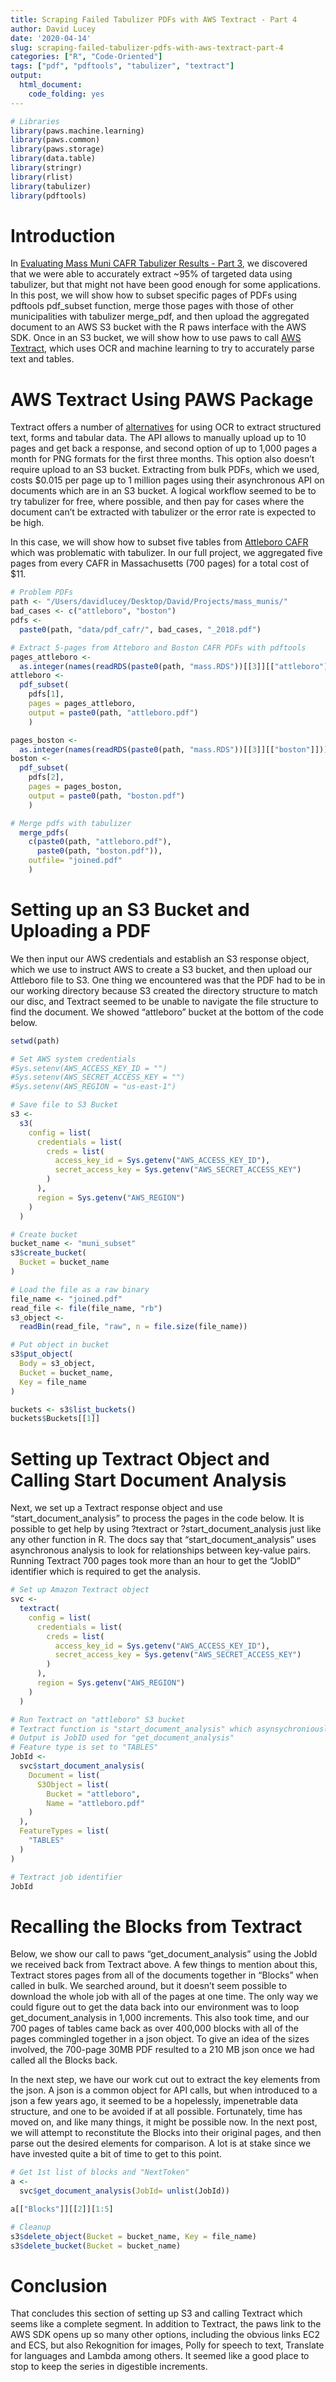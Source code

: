 ```yaml
---
title: Scraping Failed Tabulizer PDFs with AWS Textract - Part 4
author: David Lucey
date: '2020-04-14'
slug: scraping-failed-tabulizer-pdfs-with-aws-textract-part-4
categories: ["R", "Code-Oriented"]
tags: ["pdf", "pdftools", "tabulizer", "textract"]
output:
  html_document:
    code_folding: yes
---
```



```r

# Libraries
library(paws.machine.learning)
library(paws.common)
library(paws.storage)
library(data.table)
library(stringr)
library(rlist)
library(tabulizer)
library(pdftools)

```


# Introduction

In [Evaluating Mass Muni CAFR Tabulizer Results - Part 3](https://redwallanalytics.com/2020/04/14/evaluating-mass-muni-cafr-tabulizer-results-part-3/), we discovered that we were able to accurately extract ~95% of targeted data using tabulizer, but that might not have been good enough for some applications. In this post, we will show how to subset specific pages of PDFs using pdftools pdf_subset function, merge those pages with those of other municipalities with tabulizer merge_pdf, and then upload the aggregated document to an AWS S3 bucket with the R paws interface with the AWS SDK. Once in an S3 bucket, we will show how to use paws to call [AWS Textract](https://aws.amazon.com/textract/), which uses OCR and machine learning to try to accurately parse text and tables.


# AWS Textract Using PAWS Package

Textract offers a number of [alternatives](https://aws.amazon.com/blogs/machine-learning/automatically-extract-text-and-structured-data-from-documents-with-amazon-textract/) for using OCR to extract structured text, forms and tabular data. The API allows to manually upload up to 10 pages and get back a response, and second option of up to 1,000 pages a month for PNG formats for the first three months. This option also doesn't require upload to an S3 bucket. Extracting from bulk PDFs, which we used, costs $0.015 per page up to 1 million pages using their asynchronous API on documents which are in an S3 bucket. A logical workflow seemed to be to try tabulizer for free, where possible, and then pay for cases where the document can't be extracted with tabulizer or the error rate is expected to be high. 

In this case, we will show how to subset five tables from  [Attleboro CAFR](https://www.cityofattleboro.us/ArchiveCenter/ViewFile/Item/223) which was problematic with tabulizer. In our full project, we aggregated five pages from every CAFR in Massachusetts (700 pages) for a total cost of \$11.


```r

# Problem PDFs
path <- "/Users/davidlucey/Desktop/David/Projects/mass_munis/"
bad_cases <- c("attleboro", "boston")
pdfs <- 
  paste0(path, "data/pdf_cafr/", bad_cases, "_2018.pdf")

# Extract 5-pages from Atteboro and Boston CAFR PDFs with pdftools
pages_attleboro <- 
  as.integer(names(readRDS(paste0(path, "mass.RDS"))[[3]][["attleboro"]]))
attleboro <-  
  pdf_subset(
    pdfs[1],
    pages = pages_attleboro,
    output = paste0(path, "attleboro.pdf")
    )

pages_boston <- 
  as.integer(names(readRDS(paste0(path, "mass.RDS"))[[3]][["boston"]]))
boston <-  
  pdf_subset(
    pdfs[2],
    pages = pages_boston,
    output = paste0(path, "boston.pdf")
    )

# Merge pdfs with tabulizer
  merge_pdfs(
    c(paste0(path, "attleboro.pdf"), 
      paste0(path, "boston.pdf")), 
    outfile= "joined.pdf"
    )
```


# Setting up an S3 Bucket and Uploading a PDF

We then input our AWS credentials and establish an S3 response object, which we use to instruct AWS to create a S3 bucket, and then upload our Attleboro file to S3. One thing we encountered was that the PDF had to be in our working directory because S3 created the directory structure to match our disc, and Textract seemed to be unable to navigate the file structure to find the document. We showed "attleboro" bucket at the bottom of the code below.


```r

setwd(path)

# Set AWS system credentials 
#Sys.setenv(AWS_ACCESS_KEY_ID = "")
#Sys.setenv(AWS_SECRET_ACCESS_KEY = "")
#Sys.setenv(AWS_REGION = "us-east-1")

# Save file to S3 Bucket
s3 <- 
  s3( 
    config = list(
      credentials = list(
        creds = list(
          access_key_id = Sys.getenv("AWS_ACCESS_KEY_ID"),
          secret_access_key = Sys.getenv("AWS_SECRET_ACCESS_KEY")
        )
      ),
      region = Sys.getenv("AWS_REGION")
    )
  )

# Create bucket
bucket_name <- "muni_subset"
s3$create_bucket(
  Bucket = bucket_name
)

# Load the file as a raw binary
file_name <- "joined.pdf"
read_file <- file(file_name, "rb")
s3_object <- 
  readBin(read_file, "raw", n = file.size(file_name))

# Put object in bucket
s3$put_object(
  Body = s3_object,
  Bucket = bucket_name,
  Key = file_name
)

buckets <- s3$list_buckets()
buckets$Buckets[[1]]
```

# Setting up Textract Object and Calling Start Document Analysis

Next, we set up a Textract response object and use "start_document_analysis" to process the pages in the code below. It is possible to get help by using ?textract or ?start_document_analysis just like any other function in R. The docs say that "start_document_analysis" uses asynchronous analysis to look for relationships between key-value pairs. Running Textract 700 pages took more than an hour to get the "JobID" identifier which is required to get the analysis.


```r

# Set up Amazon Textract object
svc <- 
  textract( 
    config = list(
      credentials = list(
        creds = list(
          access_key_id = Sys.getenv("AWS_ACCESS_KEY_ID"),
          secret_access_key = Sys.getenv("AWS_SECRET_ACCESS_KEY")
        )
      ),
      region = Sys.getenv("AWS_REGION")
    )
  )

# Run Textract on "attleboro" S3 bucket
# Textract function is "start_document_analysis" which asynsychroniously for PDF
# Output is JobID used for "get_document_analysis"
# Feature type is set to "TABLES"
JobId <- 
  svc$start_document_analysis(
    Document = list(
      S3Object = list(
        Bucket = "attleboro",
        Name = "attleboro.pdf"
    )
  ),
  FeatureTypes = list(
    "TABLES"
  )
)

# Textract job identifier
JobId

```


# Recalling the Blocks from Textract

Below, we show our call to paws "get_document_analysis" using the JobId we received back from Textract above. A few things to mention about this, Textract stores pages from all of the documents together in "Blocks" when called in bulk. We searched around, but it doesn't seem possible to download the whole job with all of the pages at one time. The only way we could figure out to get the data back into our environment was to loop get_document_analysis in 1,000 increments. This also took time, and our 700 pages of tables came back as over 400,000 blocks with all of the pages commingled together in a json object. To give an idea of the sizes involved, the 700-page 30MB PDF resulted to a 210 MB json once we had called all the Blocks back. 

In the next step, we have our work cut out to extract the key elements from the json. A json is a common object for API calls, but when introduced to a json a few years ago, it seemed to be a hopelessly, impenetrable data structure, and one to be avoided if at all possible. Fortunately, time has moved on, and like many things, it might be possible now. In the next post, we will attempt to reconstitute the Blocks into their original pages, and then parse out the desired elements for comparison. A lot is at stake since we have invested quite a bit of time to get to this point.


```r

# Get 1st list of blocks and "NextToken"
a <- 
  svc$get_document_analysis(JobId= unlist(JobId))

a[["Blocks"]][[2]][1:5]

# Cleanup
s3$delete_object(Bucket = bucket_name, Key = file_name)
s3$delete_bucket(Bucket = bucket_name)
```



# Conclusion

That concludes this section of setting up S3 and calling Textract which seems like a complete segment. In addition to Textract, the paws link to the AWS SDK opens up so many other options, including the obvious links EC2 and ECS, but also Rekognition for images, Polly for speech to text, Translate for languages and Lambda among others. It seemed like a good place to stop to keep the series in digestible increments.
